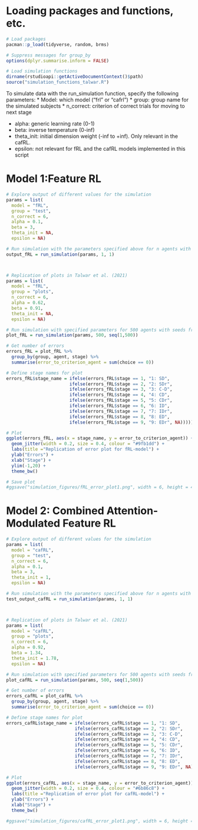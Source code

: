 
# Loading packages and functions, etc.
```r
# Load packages
pacman::p_load(tidyverse, random, brms)

# Suppress messages for group_by
options(dplyr.summarise.inform = FALSE)

# Load simulation functions
dirname(rstudioapi::getActiveDocumentContext()$path)
source("simulation_functions_talwar.R")
```

To simulate data with the run_simulation function, specify the following parameters:
* Model: which model ("frl" or "cafrl")
* group: group name for the simulated subjects
* n_correct: criterion of correct trials for moving to next stage

* alpha: generic learning rate (0-1)
* beta: inverse temperature (0-inf)
* theta_init: initial dimension weight (-inf to +inf). Only relevant in the cafRL.
* epsilon: not relevant for fRL and the cafRL models implemented in this script

# Model 1:Feature RL
```r
# Explore output of different values for the simulation
params = list(
  model = "fRL",
  group = "test",
  n_correct = 6,
  alpha = 0.1, 
  beta = 3,
  theta_init = NA,
  epsilon = NA)

# Run simulation with the parameters specified above for n agents with the given seed
output_fRL = run_simulation(params, 1, 1)



# Replication of plots in Talwar et al. (2021)
params = list(
  model = "fRL",
  group = "plots",
  n_correct = 6,
  alpha = 0.62, 
  beta = 0.91,
  theta_init = NA,
  epsilon = NA)

# Run simulation with specified parameters for 500 agents with seeds from 1-500
plot_fRL = run_simulation(params, 500, seq(1,500))

# Get number of errors
errors_fRL = plot_fRL %>% 
  group_by(group, agent, stage) %>%
  summarise(error_to_criterion_agent = sum(choice == 0))

# Define stage names for plot
errors_fRL$stage_name = ifelse(errors_fRL$stage == 1, "1: SD",
                        ifelse(errors_fRL$stage == 2, "2: SDr",
                        ifelse(errors_fRL$stage == 3, "3: C-D",
                        ifelse(errors_fRL$stage == 4, "4: CD",
                        ifelse(errors_fRL$stage == 5, "5: CDr",
                        ifelse(errors_fRL$stage == 6, "6: ID",
                        ifelse(errors_fRL$stage == 7, "7: IDr",
                        ifelse(errors_fRL$stage == 8, "8: ED",
                        ifelse(errors_fRL$stage == 9, "9: EDr", NA)))))))))

# Plot
ggplot(errors_fRL, aes(x = stage_name, y = error_to_criterion_agent)) + 
  geom_jitter(width = 0.2, size = 0.4, colour = "#9fb1dd") +
  labs(title ="Replication of error plot for fRL-model") +
  ylab("Errors") +
  xlab("Stage") +
  ylim(-1,20) + 
  theme_bw() 

# Save plot
#ggsave("simulation_figures/fRL_error_plot1.png", width = 6, height = 4)
```

# Model 2: Combined Attention-Modulated Feature RL
```r
# Explore output of different values for the simulation
params = list(
  model = "cafRL",
  group = "test",
  n_correct = 6,
  alpha = 0.1, 
  beta = 3,
  theta_init = 1,
  epsilon = NA)

# Run simulation with the parameters specified above for n agents with the given seed
test_output_cafRL = run_simulation(params, 1, 1)



# Replication of plots in Talwar et al. (2021)
params = list(
  model = "cafRL",
  group = "plots",
  n_correct = 6,
  alpha = 0.92, 
  beta = 1.34,
  theta_init = 1.78,
  epsilon = NA)

# Run simulation with specified parameters for 500 agents with seeds from 1-500
plot_cafRL = run_simulation(params, 500, seq(1,500))

# Get number of errors
errors_cafRL = plot_cafRL %>% 
  group_by(group, agent, stage) %>%
  summarise(error_to_criterion_agent = sum(choice == 0))

# Define stage names for plot
errors_cafRL$stage_name = ifelse(errors_cafRL$stage == 1, "1: SD",
                          ifelse(errors_cafRL$stage == 2, "2: SDr",
                          ifelse(errors_cafRL$stage == 3, "3: C-D",
                          ifelse(errors_cafRL$stage == 4, "4: CD",
                          ifelse(errors_cafRL$stage == 5, "5: CDr",
                          ifelse(errors_cafRL$stage == 6, "6: ID",
                          ifelse(errors_cafRL$stage == 7, "7: IDr",
                          ifelse(errors_cafRL$stage == 8, "8: ED",
                          ifelse(errors_cafRL$stage == 9, "9: EDr", NA)))))))))

# Plot
ggplot(errors_cafRL, aes(x = stage_name, y = error_to_criterion_agent)) + 
  geom_jitter(width = 0.2, size = 0.4, colour = "#6b86c8") +
  labs(title ="Replication of error plot for cafRL-model") +
  ylab("Errors") +
  xlab("Stage") +
  theme_bw()

#ggsave("simulation_figures/cafRL_error_plot1.png", width = 6, height = 4)
```

